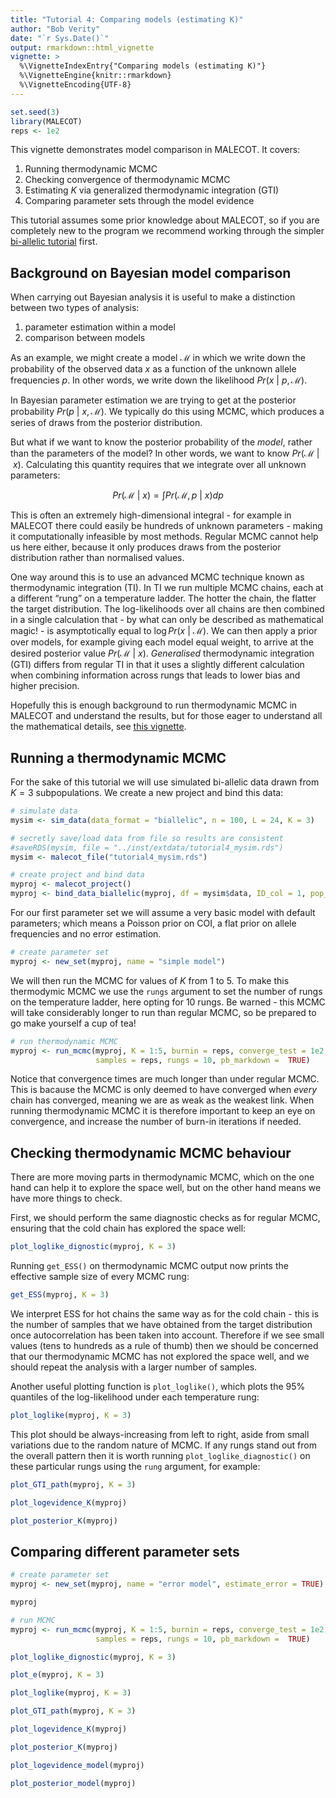 ```yaml
---
title: "Tutorial 4: Comparing models (estimating K)"
author: "Bob Verity"
date: "`r Sys.Date()`"
output: rmarkdown::html_vignette
vignette: >
  %\VignetteIndexEntry{"Comparing models (estimating K)"}
  %\VignetteEngine{knitr::rmarkdown}
  %\VignetteEncoding{UTF-8}
---
```


```r
set.seed(3)
library(MALECOT)
reps <- 1e2
```

This vignette demonstrates model comparison in MALECOT. It covers:

1. Running thermodynamic MCMC
2. Checking convergence of thermodynamic MCMC
3. Estimating *K* via generalized thermodynamic integration (GTI)
4. Comparing parameter sets through the model evidence

This tutorial assumes some prior knowledge about MALECOT, so if you are completely new to the program we recommend working through the simpler [bi-allelic tutorial](https://bobverity.github.io/MALECOT/articles/tutorial-biallelic.html) first.

## Background on Bayesian model comparison

When carrying out Bayesian analysis it is useful to make a distinction between two types of analysis:

1. parameter estimation within a model
2. comparison between models

As an example, we might create a model $\mathcal{M}$ in which we write down the probability of the observed data $x$ as a function of the unknown allele frequencies $p$. In other words, we write down the likelihood $Pr(x \: | \: p, \mathcal{M})$.

In Bayesian parameter estimation we are trying to get at the posterior probability $Pr(p \: | \: x, \mathcal{M})$. We typically do this using MCMC, which produces a series of draws from the posterior distribution.

But what if we want to know the posterior probability of the *model*, rather than the parameters of the model? In other words, we want to know $Pr(\mathcal{M} \: | \: x)$. Calculating this quantity requires that we integrate over all unknown parameters:

$$Pr(\mathcal{M} \: | \: x) = \int Pr(\mathcal{M}, p \: | \: x) dp$$

This is often an extremely high-dimensional integral - for example in MALECOT there could easily be hundreds of unknown parameters - making it computationally infeasible by most methods. Regular MCMC cannot help us here either, because it only produces draws from the posterior distribution rather than normalised values.

One way around this is to use an advanced MCMC technique known as thermodynamic integration (TI). In TI we run multiple MCMC chains, each at a different "rung" on a temperature ladder. The hotter the chain, the flatter the target distribution. The log-likelihoods over all chains are then combined in a single calculation that - by what can only be described as mathematical magic! - is asymptotically equal to $\log{Pr(x \: | \: \mathcal{M})}$. We can then apply a prior over models, for example giving each model equal weight, to arrive at the desired posterior value $Pr(\mathcal{M} \: | \: x)$. *Generalised* thermodynamic integration (GTI) differs from regular TI in that it uses a slightly different calculation when combining information across rungs that leads to lower bias and higher precision. 

Hopefully this is enough background to run thermodynamic MCMC in MALECOT and understand the results, but for those eager to understand all the mathematical details, see [this vignette](https://bobverity.github.io/MALECOT/articles/gti-mathematical-details.html).

## Running a thermodynamic MCMC

For the sake of this tutorial we will use simulated bi-allelic data drawn from $K = 3$ subpopulations. We create a new project and bind this data:

```r
# simulate data
mysim <- sim_data(data_format = "biallelic", n = 100, L = 24, K = 3)
```

```r
# secretly save/load data from file so results are consistent
#saveRDS(mysim, file = "../inst/extdata/tutorial4_mysim.rds")
mysim <- malecot_file("tutorial4_mysim.rds")
```

```r
# create project and bind data
myproj <- malecot_project()
myproj <- bind_data_biallelic(myproj, df = mysim$data, ID_col = 1, pop_col = 2)
```

For our first parameter set we will assume a very basic model with default parameters; which means a Poisson prior on COI, a flat prior on allele frequencies and no error estimation.

```r
# create parameter set
myproj <- new_set(myproj, name = "simple model")
```

We will then run the MCMC for values of $K$ from 1 to 5. To make this thermodymic MCMC we use the `rungs` argument to set the number of rungs on the temperature ladder, here opting for 10 rungs. Be warned - this MCMC will take considerably longer to run than regular MCMC, so be prepared to go make yourself a cup of tea!

```r
# run thermodynamic MCMC
myproj <- run_mcmc(myproj, K = 1:5, burnin = reps, converge_test = 1e2,
                   samples = reps, rungs = 10, pb_markdown =  TRUE)
```

Notice that convergence times are much longer than under regular MCMC. This is bacause the MCMC is only deemed to have converged when *every* chain has converged, meaning we are as weak as the weakest link. When running thermodynamic MCMC it is therefore important to keep an eye on convergence, and increase the number of burn-in iterations if needed.

## Checking thermodynamic MCMC behaviour

There are more moving parts in thermodynamic MCMC, which on the one hand can help it to explore the space well, but on the other hand means we have more things to check.

First, we should perform the same diagnostic checks as for regular MCMC, ensuring that the cold chain has explored the space well:

```r
plot_loglike_dignostic(myproj, K = 3)
```

Running `get_ESS()` on thermodynamic MCMC output now prints the effective sample size of every MCMC rung:

```r
get_ESS(myproj, K = 3)
```

We interpret ESS for hot chains the same way as for the cold chain - this is the number of samples that we have obtained from the target distribution once autocorrelation has been taken into account. Therefore if we see small values (tens to hundreds as a rule of thumb) then we should be concerned that our thermodynamic MCMC has not explored the space well, and we should repeat the analysis with a larger number of samples.

Another useful plotting function is `plot_loglike()`, which plots the 95% quantiles of the log-likelihood under each temperature rung:

```r
plot_loglike(myproj, K = 3)
```

This plot should be always-increasing from left to right, aside from small variations due to the random nature of MCMC. If any rungs stand out from the overall pattern then it is worth running `plot_loglike_diagnostic()` on these particular rungs using the `rung` argument, for example:

```r
plot_GTI_path(myproj, K = 3)
```

```r
plot_logevidence_K(myproj)
```

```r
plot_posterior_K(myproj)
```


## Comparing different parameter sets

```r
# create parameter set
myproj <- new_set(myproj, name = "error model", estimate_error = TRUE)

myproj
```

```r
# run MCMC
myproj <- run_mcmc(myproj, K = 1:5, burnin = reps, converge_test = 1e2,
                   samples = reps, rungs = 10, pb_markdown =  TRUE)
```

```r
plot_loglike_dignostic(myproj, K = 3)
```

```r
plot_e(myproj, K = 3)
```

```r
plot_loglike(myproj, K = 3)

plot_GTI_path(myproj, K = 3)
```


```r
plot_logevidence_K(myproj)
```

```r
plot_posterior_K(myproj)
```

```r
plot_logevidence_model(myproj)
```

```r
plot_posterior_model(myproj)
```

